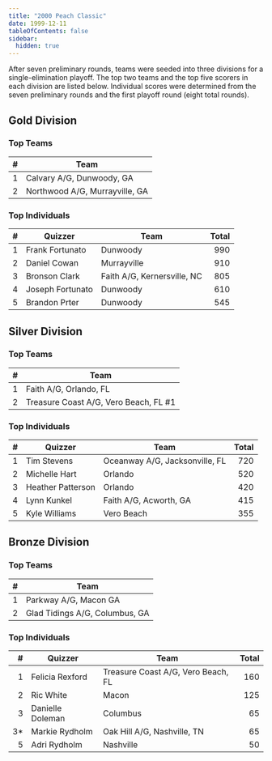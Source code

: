 ```yaml
---
title: "2000 Peach Classic"
date: 1999-12-11
tableOfContents: false
sidebar:
  hidden: true
---
```


After seven preliminary rounds, teams were seeded into three divisions for a single-elimination playoff. The top two teams and the top five scorers in each division are listed below.
Individual scores were determined from the seven preliminary rounds and the first playoff round (eight total rounds).

## Gold Division

### Top Teams

|    # | Team                           |
| ---: | ------------------------------ |
|    1 | Calvary A/G, Dunwoody, GA      |
|    2 | Northwood A/G, Murrayville, GA |

### Top Individuals

|    # | Quizzer          | Team                        | Total |
| ---: | ---------------- | --------------------------- | ----: |
|    1 | Frank Fortunato  | Dunwoody                    |   990 |
|    2 | Daniel Cowan     | Murrayville                 |   910 |
|    3 | Bronson Clark    | Faith A/G, Kernersville, NC |   805 |
|    4 | Joseph Fortunato | Dunwoody                    |   610 |
|    5 | Brandon Prter    | Dunwoody                    |   545 |

## Silver Division

### Top Teams

|    # | Team                                  |
| ---: | ------------------------------------- |
|    1 | Faith A/G, Orlando, FL                |
|    2 | Treasure Coast A/G, Vero Beach, FL #1 |

### Top Individuals

|    # | Quizzer           | Team                           | Total |
| ---: | ----------------- | ------------------------------ | ----: |
|    1 | Tim Stevens       | Oceanway A/G, Jacksonville, FL |   720 |
|    2 | Michelle Hart     | Orlando                        |   520 |
|    3 | Heather Patterson | Orlando                        |   420 |
|    4 | Lynn Kunkel       | Faith A/G, Acworth, GA         |   415 |
|    5 | Kyle Williams     | Vero Beach                     |   355 |

## Bronze Division

### Top Teams

|    # | Team                           |
| ---: | ------------------------------ |
|    1 | Parkway A/G, Macon GA          |
|    2 | Glad Tidings A/G, Columbus, GA |

### Top Individuals

|    # | Quizzer          | Team                               | Total |
| ---: | ---------------- | ---------------------------------- | ----: |
|    1 | Felicia Rexford  | Treasure Coast A/G, Vero Beach, FL |   160 |
|    2 | Ric White        | Macon                              |   125 |
|    3 | Danielle Doleman | Columbus                           |    65 |
|   3* | Markie Rydholm   | Oak Hill A/G, Nashville, TN        |    65 |
|    5 | Adri Rydholm     | Nashville                          |    50 |

